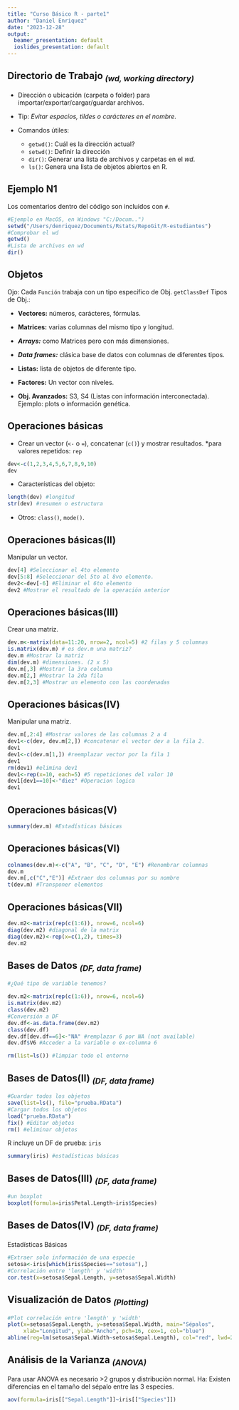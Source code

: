```yaml
---
title: "Curso Básico R - parte1"
author: "Daniel Enriquez"
date: "2023-12-28"
output:
  beamer_presentation: default
  ioslides_presentation: default
---
```

## **Directorio de Trabajo** ~*(wd, working directory)*~

* Dirección o ubicación (carpeta o folder) para importar/exportar/cargar/guardar archivos.
* Tip: *Evitar espacios, tildes o carácteres en el nombre.*

* Comandos útiles:
  * `getwd()`: Cuál es la dirección actual?
  * `setwd()`: Definir la dirección
  * `dir()`: Generar una lista de archivos y carpetas en el *wd*.
  + `ls()`: Genera una lista de objetos abiertos en R.

## **Ejemplo N1**

Los comentarios dentro del código son incluidos con `#`.

```r
#Ejemplo en MacOS, en Windows "C:/Docum..")
setwd("/Users/denriquez/Documents/Rstats/RepoGit/R-estudiantes") 
#Comprobar el wd
getwd()  
#Lista de archivos en wd
dir()

```
## **Objetos**

Ojo: Cada `Función` trabaja con un tipo específico de Obj.  `getClassDef`
Tipos de Obj.:

  * **Vectores:** números, carácteres, fórmulas.
  
  * **Matrices:** varias columnas del mismo tipo y longitud.
  
  * ***Arrays:*** como Matrices pero con más dimensiones.
  
  * ***Data frames:*** clásica base de datos con columnas de diferentes tipos.
  
  * **Listas:** lista de objetos de diferente tipo.
  
  * **Factores:** Un vector con niveles.
  
  * **Obj. Avanzados:** S3, S4 (Listas con información interconectada).  Ejemplo: plots o información genética.

## **Operaciones básicas**
* Crear un vector (`<-` o `=`), concatenar  (`c()`) y mostrar resultados. *para valores repetidos: `rep`
```R
dev<-c(1,2,3,4,5,6,7,8,9,10)
dev
```
* Características del objeto: 
```R
length(dev) #longitud
str(dev) #resumen o estructura
```
* Otros: `class()`, `mode()`.

## **Operaciones básicas(II)**
Manipular un vector.
```R
dev[4] #Seleccionar el 4to elemento
dev[5:8] #Seleccionar del 5to al 8vo elemento.
dev2<-dev[-6] #Eliminar el 6to elemento
dev2 #Mostrar el resultado de la operación anterior
```
## **Operaciones básicas(III)**
Crear una matriz.
```R
dev.m<-matrix(data=11:20, nrow=2, ncol=5) #2 filas y 5 columnas
is.matrix(dev.m) # es dev.m una matriz?
dev.m #Mostrar la matriz
dim(dev.m) #dimensiones. (2 x 5)
dev.m[,3] #Mostrar la 3ra columna
dev.m[2,] #Mostrar la 2da fila
dev.m[2,3] #Mostrar un elemento con las coordenadas
```
## **Operaciones básicas(IV)**
Manipular una matriz.
```R
dev.m[,2:4] #Mostrar valores de las columnas 2 a 4
dev1<-c(dev, dev.m[2,]) #concatenar el vector dev a la fila 2.
dev1
dev1<-c(dev.m[1,]) #reemplazar vector por la fila 1
dev1
rm(dev1) #elimina dev1
dev1<-rep(x=10, each=5) #5 repeticiones del valor 10
dev1[dev1==10]<-"diez" #Operacion logica
dev1
```

## **Operaciones básicas(V)**
```R
summary(dev.m) #Estadísticas básicas
```
## **Operaciones básicas(VI)**
```R
colnames(dev.m)<-c("A", "B", "C", "D", "E") #Renombrar columnas
dev.m
dev.m[,c("C","E")] #Extraer dos columnas por su nombre
t(dev.m) #Transponer elementos

```
## **Operaciones básicas(VII)**
```R
dev.m2<-matrix(rep(c(1:6)), nrow=6, ncol=6)
diag(dev.m2) #diagonal de la matrix
diag(dev.m2)<-rep(x=c(1,2), times=3)
dev.m2
```

## **Bases de Datos ** ~*(DF, data frame)*~
```R
#¿Qué tipo de variable tenemos?

dev.m2<-matrix(rep(c(1:6)), nrow=6, ncol=6)
is.matrix(dev.m2)
class(dev.m2)
#Conversión a DF
dev.df<-as.data.frame(dev.m2)
class(dev.df)
dev.df[dev.df==6]<-"NA" #remplazar 6 por NA (not available)
dev.df$V6 #Acceder a la variable o ex-columna 6
```
```R
rm(list=ls()) #limpiar todo el entorno
```

## **Bases de Datos(II) ** ~*(DF, data frame)*~
```R
#Guardar todos los objetos
save(list=ls(), file="prueba.RData") 
#Cargar todos los objetos
load("prueba.RData")
fix() #Editar objetos
rm() #eliminar objetos
```
R incluye un DF de prueba: `iris`
```R
summary(iris) #estadísticas básicas
```
## **Bases de Datos(III) ** ~*(DF, data frame)*~
```R
#un boxplot
boxplot(formula=iris$Petal.Length~iris$Species)
```

## **Bases de Datos(IV) ** ~*(DF, data frame)*~
Estadísticas Básicas
```R
#Extraer solo información de una especie
setosa<-iris[which(iris$Species=="setosa"),]
#Correlación entre 'length' y 'width'
cor.test(x=setosa$Sepal.Length, y=setosa$Sepal.Width)
```
## **Visualización de Datos** ~*(Plotting)*~

```R
#Plot correlación entre 'length' y 'width'
plot(x=setosa$Sepal.Length, y=setosa$Sepal.Width, main="Sépalos",  
     xlab="Longitud", ylab="Ancho", pch=16, cex=1, col="blue")
abline(reg=lm(setosa$Sepal.Width~setosa$Sepal.Length), col="red", lwd=2)

```
## **Análisis de la Varianza** ~*(ANOVA)*~
Para usar ANOVA es necesario >2 grupos y distribuciòn normal.
Ha: Existen diferencias en el tamaño del sépalo entre las 3 especies.
```R
aov(formula=iris[["Sepal.Length"]]~iris[["Species"]])
```